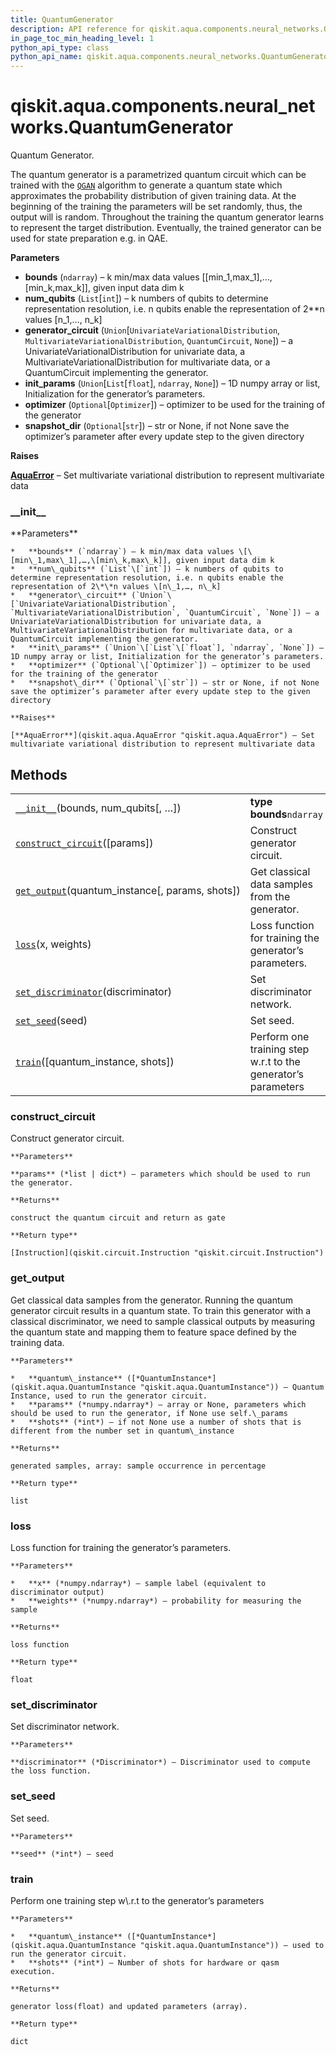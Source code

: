 ```yaml
---
title: QuantumGenerator
description: API reference for qiskit.aqua.components.neural_networks.QuantumGenerator
in_page_toc_min_heading_level: 1
python_api_type: class
python_api_name: qiskit.aqua.components.neural_networks.QuantumGenerator
---
```


<span id="qiskit-aqua-components-neural-networks-quantumgenerator" />

# qiskit.aqua.components.neural\_networks.QuantumGenerator

<Class id="qiskit.aqua.components.neural_networks.QuantumGenerator" isDedicatedPage={true} github="https://github.com/qiskit-community/qiskit-aqua/tree/stable/0.8/qiskit/aqua/components/neural_networks/quantum_generator.py" signature="QuantumGenerator(bounds, num_qubits, generator_circuit=None, init_params=None, optimizer=None, snapshot_dir=None)">
  Quantum Generator.

  The quantum generator is a parametrized quantum circuit which can be trained with the [`QGAN`](qiskit.aqua.algorithms.QGAN "qiskit.aqua.algorithms.QGAN") algorithm to generate a quantum state which approximates the probability distribution of given training data. At the beginning of the training the parameters will be set randomly, thus, the output will is random. Throughout the training the quantum generator learns to represent the target distribution. Eventually, the trained generator can be used for state preparation e.g. in QAE.

  **Parameters**

  *   **bounds** (`ndarray`) – k min/max data values \[\[min\_1,max\_1],…,\[min\_k,max\_k]], given input data dim k
  *   **num\_qubits** (`List`\[`int`]) – k numbers of qubits to determine representation resolution, i.e. n qubits enable the representation of 2\*\*n values \[n\_1,…, n\_k]
  *   **generator\_circuit** (`Union`\[`UnivariateVariationalDistribution`, `MultivariateVariationalDistribution`, `QuantumCircuit`, `None`]) – a UnivariateVariationalDistribution for univariate data, a MultivariateVariationalDistribution for multivariate data, or a QuantumCircuit implementing the generator.
  *   **init\_params** (`Union`\[`List`\[`float`], `ndarray`, `None`]) – 1D numpy array or list, Initialization for the generator’s parameters.
  *   **optimizer** (`Optional`\[`Optimizer`]) – optimizer to be used for the training of the generator
  *   **snapshot\_dir** (`Optional`\[`str`]) – str or None, if not None save the optimizer’s parameter after every update step to the given directory

  **Raises**

  [**AquaError**](qiskit.aqua.AquaError "qiskit.aqua.AquaError") – Set multivariate variational distribution to represent multivariate data

  ### \_\_init\_\_

  <Function id="qiskit.aqua.components.neural_networks.QuantumGenerator.__init__" signature="__init__(bounds, num_qubits, generator_circuit=None, init_params=None, optimizer=None, snapshot_dir=None)">
    **Parameters**

    *   **bounds** (`ndarray`) – k min/max data values \[\[min\_1,max\_1],…,\[min\_k,max\_k]], given input data dim k
    *   **num\_qubits** (`List`\[`int`]) – k numbers of qubits to determine representation resolution, i.e. n qubits enable the representation of 2\*\*n values \[n\_1,…, n\_k]
    *   **generator\_circuit** (`Union`\[`UnivariateVariationalDistribution`, `MultivariateVariationalDistribution`, `QuantumCircuit`, `None`]) – a UnivariateVariationalDistribution for univariate data, a MultivariateVariationalDistribution for multivariate data, or a QuantumCircuit implementing the generator.
    *   **init\_params** (`Union`\[`List`\[`float`], `ndarray`, `None`]) – 1D numpy array or list, Initialization for the generator’s parameters.
    *   **optimizer** (`Optional`\[`Optimizer`]) – optimizer to be used for the training of the generator
    *   **snapshot\_dir** (`Optional`\[`str`]) – str or None, if not None save the optimizer’s parameter after every update step to the given directory

    **Raises**

    [**AquaError**](qiskit.aqua.AquaError "qiskit.aqua.AquaError") – Set multivariate variational distribution to represent multivariate data
  </Function>

  ## Methods

  |                                                                                                                                                                                               |                                                                |
  | --------------------------------------------------------------------------------------------------------------------------------------------------------------------------------------------- | -------------------------------------------------------------- |
  | [`__init__`](#qiskit.aqua.components.neural_networks.QuantumGenerator.__init__ "qiskit.aqua.components.neural_networks.QuantumGenerator.__init__")(bounds, num\_qubits\[, …])                 | **type bounds**`ndarray`                                       |
  | [`construct_circuit`](#qiskit.aqua.components.neural_networks.QuantumGenerator.construct_circuit "qiskit.aqua.components.neural_networks.QuantumGenerator.construct_circuit")(\[params])      | Construct generator circuit.                                   |
  | [`get_output`](#qiskit.aqua.components.neural_networks.QuantumGenerator.get_output "qiskit.aqua.components.neural_networks.QuantumGenerator.get_output")(quantum\_instance\[, params, shots]) | Get classical data samples from the generator.                 |
  | [`loss`](#qiskit.aqua.components.neural_networks.QuantumGenerator.loss "qiskit.aqua.components.neural_networks.QuantumGenerator.loss")(x, weights)                                            | Loss function for training the generator’s parameters.         |
  | [`set_discriminator`](#qiskit.aqua.components.neural_networks.QuantumGenerator.set_discriminator "qiskit.aqua.components.neural_networks.QuantumGenerator.set_discriminator")(discriminator)  | Set discriminator network.                                     |
  | [`set_seed`](#qiskit.aqua.components.neural_networks.QuantumGenerator.set_seed "qiskit.aqua.components.neural_networks.QuantumGenerator.set_seed")(seed)                                      | Set seed.                                                      |
  | [`train`](#qiskit.aqua.components.neural_networks.QuantumGenerator.train "qiskit.aqua.components.neural_networks.QuantumGenerator.train")(\[quantum\_instance, shots])                        | Perform one training step w\.r.t to the generator’s parameters |

  ### construct\_circuit

  <Function id="qiskit.aqua.components.neural_networks.QuantumGenerator.construct_circuit" signature="construct_circuit(params=None)">
    Construct generator circuit.

    **Parameters**

    **params** (*list | dict*) – parameters which should be used to run the generator.

    **Returns**

    construct the quantum circuit and return as gate

    **Return type**

    [Instruction](qiskit.circuit.Instruction "qiskit.circuit.Instruction")
  </Function>

  ### get\_output

  <Function id="qiskit.aqua.components.neural_networks.QuantumGenerator.get_output" signature="get_output(quantum_instance, params=None, shots=None)">
    Get classical data samples from the generator. Running the quantum generator circuit results in a quantum state. To train this generator with a classical discriminator, we need to sample classical outputs by measuring the quantum state and mapping them to feature space defined by the training data.

    **Parameters**

    *   **quantum\_instance** ([*QuantumInstance*](qiskit.aqua.QuantumInstance "qiskit.aqua.QuantumInstance")) – Quantum Instance, used to run the generator circuit.
    *   **params** (*numpy.ndarray*) – array or None, parameters which should be used to run the generator, if None use self.\_params
    *   **shots** (*int*) – if not None use a number of shots that is different from the number set in quantum\_instance

    **Returns**

    generated samples, array: sample occurrence in percentage

    **Return type**

    list
  </Function>

  ### loss

  <Function id="qiskit.aqua.components.neural_networks.QuantumGenerator.loss" signature="loss(x, weights)">
    Loss function for training the generator’s parameters.

    **Parameters**

    *   **x** (*numpy.ndarray*) – sample label (equivalent to discriminator output)
    *   **weights** (*numpy.ndarray*) – probability for measuring the sample

    **Returns**

    loss function

    **Return type**

    float
  </Function>

  ### set\_discriminator

  <Function id="qiskit.aqua.components.neural_networks.QuantumGenerator.set_discriminator" signature="set_discriminator(discriminator)">
    Set discriminator network.

    **Parameters**

    **discriminator** (*Discriminator*) – Discriminator used to compute the loss function.
  </Function>

  ### set\_seed

  <Function id="qiskit.aqua.components.neural_networks.QuantumGenerator.set_seed" signature="set_seed(seed)">
    Set seed.

    **Parameters**

    **seed** (*int*) – seed
  </Function>

  ### train

  <Function id="qiskit.aqua.components.neural_networks.QuantumGenerator.train" signature="train(quantum_instance=None, shots=None)">
    Perform one training step w\.r.t to the generator’s parameters

    **Parameters**

    *   **quantum\_instance** ([*QuantumInstance*](qiskit.aqua.QuantumInstance "qiskit.aqua.QuantumInstance")) – used to run the generator circuit.
    *   **shots** (*int*) – Number of shots for hardware or qasm execution.

    **Returns**

    generator loss(float) and updated parameters (array).

    **Return type**

    dict
  </Function>
</Class>

